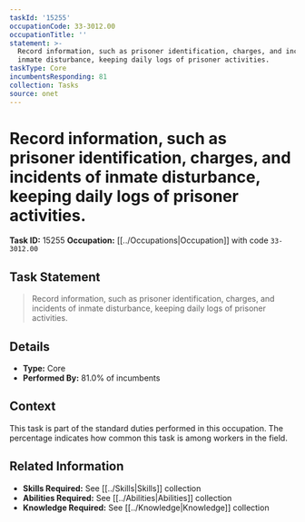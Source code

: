 ```yaml
---
taskId: '15255'
occupationCode: 33-3012.00
occupationTitle: ''
statement: >-
  Record information, such as prisoner identification, charges, and incidents of
  inmate disturbance, keeping daily logs of prisoner activities.
taskType: Core
incumbentsResponding: 81
collection: Tasks
source: onet
---
```

# Record information, such as prisoner identification, charges, and incidents of inmate disturbance, keeping daily logs of prisoner activities.

**Task ID:** 15255
**Occupation:** [[../Occupations|Occupation]] with code `33-3012.00`

## Task Statement

> Record information, such as prisoner identification, charges, and incidents of inmate disturbance, keeping daily logs of prisoner activities.

## Details

- **Type:** Core
- **Performed By:** 81.0% of incumbents

## Context

This task is part of the standard duties performed in this occupation. The percentage indicates how common this task is among workers in the field.

## Related Information

- **Skills Required:** See [[../Skills|Skills]] collection
- **Abilities Required:** See [[../Abilities|Abilities]] collection
- **Knowledge Required:** See [[../Knowledge|Knowledge]] collection
